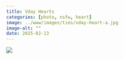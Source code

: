 ```yaml
---
title: Vday Hearts
categories: [photo, nsfw, heart]
image: ../www/images/ties/vday-heart-a.jpg
image-alt: ""
date: 2025-02-13
---
```



![](../www/images/ties/vday-heart-a.jpg)

